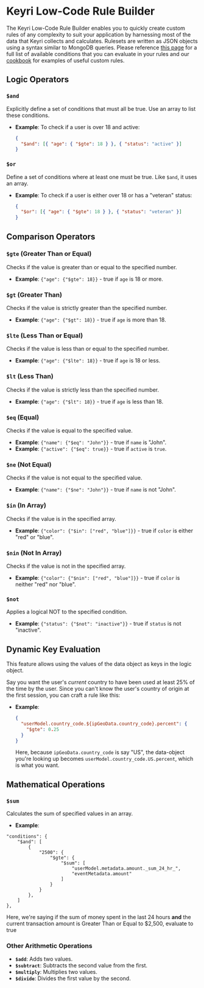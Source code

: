 # Keyri Low-Code Rule Builder

The Keyri Low-Code Rule Builder enables you to quickly create custom rules of
any complexity to suit your application by harnessing most of the data that
Keyri collects and calculates. Rulesets are written as JSON objects using a
syntax similar to MongoDB queries. Please reference
[this page](/fraud-prevention/custom-rules) for a full list of available
conditions that you can evaluate in your rules and our
[cookbook](/fraud-prevention/custom-rules/custom-rules-cookbook) for examples of
useful custom rules.

## Logic Operators

### `$and`

Explicitly define a set of conditions that must all be true. Use an array to
list these conditions.

- **Example**: To check if a user is over 18 and active:
  ```json
  {
    "$and": [{ "age": { "$gte": 18 } }, { "status": "active" }]
  }
  ```

### `$or`

Define a set of conditions where at least one must be true. Like `$and`, it uses
an array.

- **Example**: To check if a user is either over 18 or has a "veteran" status:
  ```json
  {
    "$or": [{ "age": { "$gte": 18 } }, { "status": "veteran" }]
  }
  ```

## Comparison Operators

### `$gte` (Greater Than or Equal)

Checks if the value is greater than or equal to the specified number.

- **Example**: `{"age": {"$gte": 18}}` - true if `age` is 18 or more.

### `$gt` (Greater Than)

Checks if the value is strictly greater than the specified number.

- **Example**: `{"age": {"$gt": 18}}` - true if `age` is more than 18.

### `$lte` (Less Than or Equal)

Checks if the value is less than or equal to the specified number.

- **Example**: `{"age": {"$lte": 18}}` - true if `age` is 18 or less.

### `$lt` (Less Than)

Checks if the value is strictly less than the specified number.

- **Example**: `{"age": {"$lt": 18}}` - true if `age` is less than 18.

### `$eq` (Equal)

Checks if the value is equal to the specified value.

- **Example**: `{"name": {"$eq": "John"}}` - true if `name` is "John".
- **Example**: `{"active": {"$eq": true}}` - true if `active` is `true`.

### `$ne` (Not Equal)

Checks if the value is not equal to the specified value.

- **Example**: `{"name": {"$ne": "John"}}` - true if `name` is not "John".

### `$in` (In Array)

Checks if the value is in the specified array.

- **Example**: `{"color": {"$in": ["red", "blue"]}}` - true if `color` is either
  "red" or "blue".

### `$nin` (Not In Array)

Checks if the value is not in the specified array.

- **Example**: `{"color": {"$nin": ["red", "blue"]}}` - true if `color` is
  neither "red" nor "blue".

### `$not`

Applies a logical NOT to the specified condition.

- **Example**: `{"status": {"$not": "inactive"}}` - true if `status` is not
  "inactive".

## Dynamic Key Evaluation

This feature allows using the values of the data object as keys in the logic
object.

Say you want the user's _current_ country to have been used at least 25% of the
time by the user. Since you can't know the user's country of origin at the first
session, you can craft a rule like this:

- **Example**:
  ```json
  {
    "userModel.country_code.${ipGeoData.country_code}.percent": {
      "$gte": 0.25
    }
  }
  ```
  Here, because `ipGeoData.country_code` is say "US", the data-object you're
  looking up becomes `userModel.country_code.US.percent`, which is what you
  want.

## Mathematical Operations

### `$sum`

Calculates the sum of specified values in an array.

- **Example**:

```
"conditions": {
    "$and": [
        {
            "2500": {
                "$gte": {
                    "$sum": [
                        "userModel.metadata.amount._sum_24_hr_",
                        "eventMetadata.amount"
                    ]
                }
            }
        },
    ]
},

```

Here, we're saying if the sum of money spent in the last 24 hours **and** the
current transaction amount is Greater Than or Equal to $2,500, evaluate to true

### Other Arithmetic Operations

- **`$add`**: Adds two values.
- **`$subtract`**: Subtracts the second value from the first.
- **`$multiply`**: Multiplies two values.
- **`$divide`**: Divides the first value by the second.
